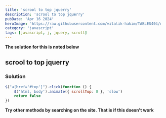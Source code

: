 ```yaml
---
title: 'scrool to top jquerry'
description: 'scrool to top jquerry'
pubDate: 'Apr 16 2024'
heroImage: 'https://raw.githubusercontent.com/vitalik-hakim/TABLES404/main/error_b/JavaScript.png'
category: 'javascript'
tags: [javascript, j, jquery, scroll]
---
```


**The solution for this is noted below**

## scrool to top jquerry

### Solution

```javascript
$("a[href='#top']").click(function () {
	$('html, body').animate({ scrollTop: 0 }, 'slow')
	return false
})
```

**Try other methods by searching on the site. That is if this doesn't work**
